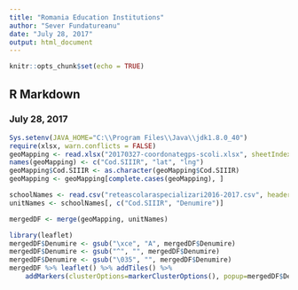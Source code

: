 ---
title: "Romania Education Institutions"
author: "Sever Fundatureanu"
date: "July 28, 2017"
output: html_document
---

```{r setup, include=FALSE}
knitr::opts_chunk$set(echo = TRUE)
```

## R Markdown

### July 28, 2017

```{r cache=TRUE, echo=FALSE, warning=FALSE}
Sys.setenv(JAVA_HOME="C:\\Program Files\\Java\\jdk1.8.0_40")
require(xlsx, warn.conflicts = FALSE)
geoMapping <- read.xlsx("20170327-coordonategps-scoli.xlsx", sheetIndex=1)
names(geoMapping) <- c("Cod.SIIIR", "lat", "lng")
geoMapping$Cod.SIIIR <- as.character(geoMapping$Cod.SIIIR)
geoMapping <- geoMapping[complete.cases(geoMapping), ]
```

```{r cache=TRUE, echo=FALSE, warning=FALSE}
schoolNames <- read.csv("reteascolaraspecializari2016-2017.csv", header=TRUE, skipNul=TRUE, strip.white = TRUE, sep="\t", colClasses="character", allowEscapes = TRUE, stringsAsFactors = FALSE, encoding="UTF-8")
unitNames <- schoolNames[, c("Cod.SIIIR", "Denumire")]

mergedDF <- merge(geoMapping, unitNames)
```

```{r cache=TRUE, echo=FALSE, warning=FALSE, message=FALSE, cache.lazy=TRUE}
library(leaflet)
mergedDF$Denumire <- gsub("\xce", "A", mergedDF$Denumire)
mergedDF$Denumire <- gsub("^", "", mergedDF$Denumire)
mergedDF$Denumire <- gsub("\035", "", mergedDF$Denumire)
mergedDF %>% leaflet() %>% addTiles() %>%
    addMarkers(clusterOptions=markerClusterOptions(), popup=mergedDF$Denumire)
```
